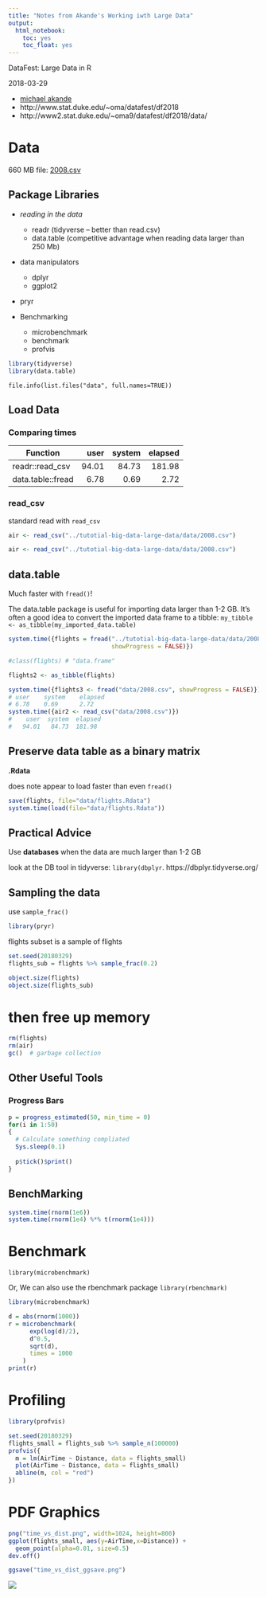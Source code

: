 ```yaml
---
title: "Notes from Akande's Working iwth Large Data"
output: 
  html_notebook: 
    toc: yes
    toc_float: yes
---
```


DataFest: Large Data in R

2018-03-29

- [michael akande](https://github.com/akandelanre)
- http://www.stat.duke.edu/~oma/datafest/df2018
- http://www2.stat.duke.edu/~oma9/datafest/df2018/data/ 

# Data

660 MB file:  [2008.csv](https://gitlab.oit.duke.edu/john/tutotial-big-data-large-data/blob/master/data/2008.csv)

## Package Libraries

- *reading in the data*

    - readr (tidyverse -- better than read.csv) 
    - data.table (competitive advantage when reading data larger than 250 Mb)
    
- data manipulators

    - dplyr
    - ggplot2

 
- pryr              

- Benchmarking

    - microbenchmark
    - benchmark
    - profvis

```r
library(tidyverse)
library(data.table)
```

```{}
file.info(list.files("data", full.names=TRUE))

```



## Load Data

### Comparing times

| Function | user | system | elapsed |
| ---------|-----:|-------:|--------:|
readr::read_csv | 94.01 | 84.73 | 181.98 
data.table::fread | 6.78 | 0.69 | 2.72 

### read_csv

standard read with `read_csv`

```r
air <- read_csv("../tutotial-big-data-large-data/data/2008.csv")
```

``` r
air <- read_csv("../tutotial-big-data-large-data/data/2008.csv")
```

## data.table

Much faster with `fread()`!

The data.table package is useful for importing data larger than 1-2 GB.  It's often a good idea to convert the imported data frame to a tibble:  `my_tibble <- as_tibble(my_imported_data.table)`

```r
system.time({flights = fread("../tutotial-big-data-large-data/data/2008.csv",
                             showProgress = FALSE)})

#class(flights) # "data.frame"

flights2 <- as_tibble(flights)
```






``` r
system.time({flights3 <- fread("data/2008.csv", showProgress = FALSE)})
# user    system    elapsed 
# 6.78    0.69      2.72 
system.time({air2 <- read_csv("data/2008.csv")})
#    user  system  elapsed 
#   94.01   84.73  181.98 
```



## Preserve data table as a binary matrix

**.Rdata** 

does note appear to load faster than even `fread()`

```r
save(flights, file="data/flights.Rdata")
system.time(load(file="data/flights.Rdata"))
```

## Practical Advice

Use **databases** when the data are much larger than 1-2 GB 

look at the DB tool in tidyverse:  `library(dbplyr`.  https://dbplyr.tidyverse.org/  

## Sampling the data

use `sample_frac()`

```r
library(pryr)
```

flights subset is a sample of flights

```r
set.seed(20180329)
flights_sub = flights %>% sample_frac(0.2)
```


```r
object.size(flights)
object.size(flights_sub)
```
# then free up memory

```r
rm(flights)
rm(air)
gc()  # garbage collection
```

## Other Useful Tools

### Progress Bars

```r
p = progress_estimated(50, min_time = 0)
for(i in 1:50)
{
  # Calculate something compliated
  Sys.sleep(0.1)
  
  p$tick()$print()
}
```

## BenchMarking

```r
system.time(rnorm(1e6))
system.time(rnorm(1e4) %*% t(rnorm(1e4)))
```

# Benchmark

`library(microbenchmark)`

Or, We can also use the rbenchmark package  `library(rbenchmark)`


```r
library(microbenchmark)

d = abs(rnorm(1000))
r = microbenchmark(
      exp(log(d)/2),
      d^0.5,
      sqrt(d),
      times = 1000
    )
print(r)
```

# Profiling

```r
library(profvis)

set.seed(20180329)
flights_small = flights_sub %>% sample_n(100000)
profvis({
  m = lm(AirTime ~ Distance, data = flights_small)
  plot(AirTime ~ Distance, data = flights_small)
  abline(m, col = "red")
})
```

# PDF Graphics

```r
png("time_vs_dist.png", width=1024, height=800)
ggplot(flights_small, aes(y=AirTime,x=Distance)) +
  geom_point(alpha=0.01, size=0.5)
dev.off()
```


```r
ggsave("time_vs_dist_ggsave.png")
```

![](time_vs_dist_ggsave.png)